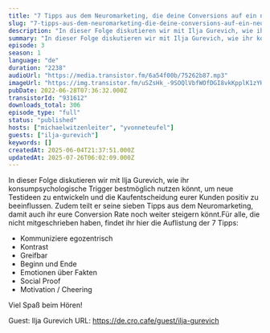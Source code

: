 ```yaml
---
title: "7 Tipps aus dem Neuromarketing, die deine Conversions auf ein neues Level heben"
slug: "7-tipps-aus-dem-neuromarketing-die-deine-conversions-auf-ein-neues-level-heben"
description: "In dieser Folge diskutieren wir mit Ilja Gurevich, wie ihr konsumpsychologische Trigger bestmöglich nutzen könnt, um neue Testideen zu entwickeln und die Kaufentscheidung eurer Kunden positiv zu beeinflussen. Zudem teilt er seine sieben Tipps aus dem Neuromarketing, damit auch ihr eure Conversion Rate noch weiter steigern könnt.Für alle, die nicht mitgeschrieben haben, findet ihr hier die Auflistung der 7 Tipps:\n- Kommuniziere egozentrisch\n- Kontrast\n- Greifbar\n- Beginn und Ende\n- Emotionen über Fakten\n- Social Proof\n- Motivation / Cheering\n\nViel Spaß beim Hören!\n\nGuest: Ilja Gurevich\nURL: https://de.cro.cafe/guest/ilja-gurevich"
summary: "In dieser Folge diskutieren wir mit Ilja Gurevich, wie ihr konsumpsychologische Trigger bestmöglich nutzen könnt, um neue Testideen zu entwickeln und die Kaufentscheidung eurer Kunden positiv zu beeinflussen. Zudem teilt er seine sieben Tipps aus dem Neuromarketing, damit auch ihr eure Conversion Rate noch weiter steigern könnt.\r\n\r\nViel Spaß beim Hören!"
episode: 3
season: 1
language: "de"
duration: "2238"
audioUrl: "https://media.transistor.fm/6a54f00b/75262b87.mp3"
imageUrl: "https://img.transistor.fm/uSZsHk_-9SOQlVbfWOfDGI8vkKpplK1zYHW29Ml1zQw/rs:fill:0:0:1/w:3000/h:3000/q:60/aHR0cHM6Ly9pbWct/dXBsb2FkLXByb2R1/Y3Rpb24udHJhbnNp/c3Rvci5mbS9hY2Ji/YzlhOTJlZDgyM2M4/NWQ0YWUwOWE1YjRi/ZTRhMS5wbmc.webp"
pubDate: 2022-06-28T07:36:32.000Z
transistorId: "931612"
downloads_total: 306
episode_type: "full"
status: "published"
hosts: ["michaelwitzenleiter", "yvonneteufel"]
guests: ["ilja-gurevich"]
keywords: []
createdAt: 2025-06-04T21:37:51.000Z
updatedAt: 2025-07-26T06:02:09.000Z
---
```


In dieser Folge diskutieren wir mit Ilja Gurevich, wie ihr konsumpsychologische Trigger bestmöglich nutzen könnt, um neue Testideen zu entwickeln und die Kaufentscheidung eurer Kunden positiv zu beeinflussen. Zudem teilt er seine sieben Tipps aus dem Neuromarketing, damit auch ihr eure Conversion Rate noch weiter steigern könnt.Für alle, die nicht mitgeschrieben haben, findet ihr hier die Auflistung der 7 Tipps:
- Kommuniziere egozentrisch
- Kontrast
- Greifbar
- Beginn und Ende
- Emotionen über Fakten
- Social Proof
- Motivation / Cheering

Viel Spaß beim Hören!

Guest: Ilja Gurevich
URL: https://de.cro.cafe/guest/ilja-gurevich
